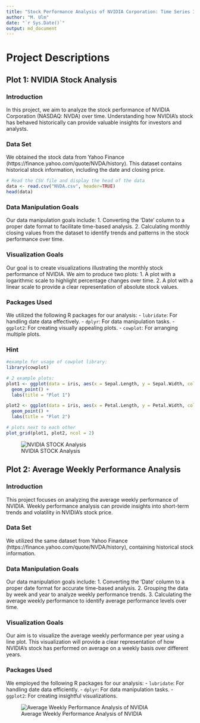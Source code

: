 ```yaml
---
title: "Stock Performance Analysis of NVIDIA Corporation: Time Series Insights"
author: "M. Ulm"
date: "`r Sys.Date()`"
output: md_document
---
```


# Project Descriptions

## Plot 1: NVIDIA Stock Analysis

### Introduction
In this project, we aim to analyze the stock performance of NVIDIA Corporation (NASDAQ: NVDA) over time. Understanding how NVIDIA's stock has behaved historically can provide valuable insights for investors and analysts.

### Data Set
We obtained the stock data from Yahoo Finance (https://finance.yahoo.com/quote/NVDA/history). This dataset contains historical stock information, including the date and closing price.

```r
# Read the CSV file and display the head of the data
data <- read.csv("NVDA.csv", header=TRUE)
head(data)
```
### Data Manipulation Goals
Our data manipulation goals include:
1. Converting the 'Date' column to a proper date format to facilitate time-based analysis.
2. Calculating monthly closing values from the dataset to identify trends and patterns in the stock performance over time.

### Visualization Goals
Our goal is to create visualizations illustrating the monthly stock performance of NVIDIA. We aim to produce two plots:
1. A plot with a logarithmic scale to highlight percentage changes over time.
2. A plot with a linear scale to provide a clear representation of absolute stock values.

### Packages Used
We utilized the following R packages for our analysis:
- `lubridate`: For handling date data effectively.
- `dplyr`: For data manipulation tasks.
- `ggplot2`: For creating visually appealing plots.
- `cowplot`: For arranging multiple plots.

### Hint 
```r
#example for usage of cowplot library:
library(cowplot)

# 2 example plots:
plot1 <- ggplot(data = iris, aes(x = Sepal.Length, y = Sepal.Width, color = Species)) +
  geom_point() +
  labs(title = "Plot 1")

plot2 <- ggplot(data = iris, aes(x = Petal.Length, y = Petal.Width, color = Species)) +
  geom_point() +
  labs(title = "Plot 2")

# plots next to each other
plot_grid(plot1, plot2, ncol = 2)
```

![NVIDIA STOCK Analysis](NVDAStockChart.jpg)

## Plot 2: Average Weekly Performance Analysis

### Introduction
This project focuses on analyzing the average weekly performance of NVIDIA. Weekly performance analysis can provide insights into short-term trends and volatility in NVIDIA's stock price.

### Data Set
We utilized the same dataset from Yahoo Finance (https://finance.yahoo.com/quote/NVDA/history), containing historical stock information.

### Data Manipulation Goals
Our data manipulation goals include:
1. Converting the 'Date' column to a proper date format for accurate time-based analysis.
2. Grouping the data by week and year to analyze weekly performance trends.
3. Calculating the average weekly performance to identify average performance levels over time.

### Visualization Goals
Our aim is to visualize the average weekly performance per year using a line plot. This visualization will provide a clear representation of how NVIDIA's stock has performed on average on a weekly basis over different years.

### Packages Used
We employed the following R packages for our analysis:
- `lubridate`: For handling date data efficiently.
- `dplyr`: For data manipulation tasks.
- `ggplot2`: For creating insightful visualizations.

![Average Weekly Performance Analysis of NVIDIA](WeeklyPerformanceNVDA.jpg)

